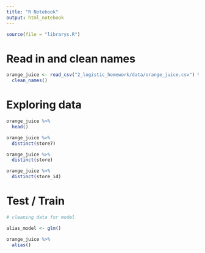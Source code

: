 ```yaml
---
title: "R Notebook"
output: html_notebook
---
```



```r
source(file = "librarys.R")
```

# Read in and clean names
```r
orange_juice <- read_csv("2_logistic_homework/data/orange_juice.csv") %>% 
  clean_names()
```

# Exploring data
```r

orange_juice %>% 
  head()

orange_juice %>% 
  distinct(store7)

orange_juice %>% 
  distinct(store)

orange_juice %>% 
  distinct(store_id)

```

# Test / Train
```r
# cleaning data for model

alias_model <- glm()

orange_juice %>% 
  alias()
```

